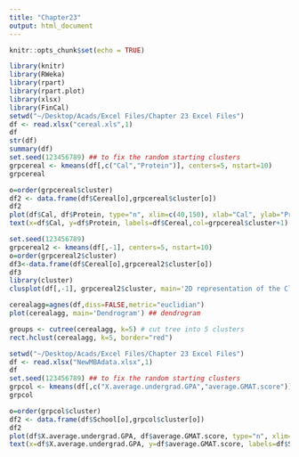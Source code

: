 ```yaml
---
title: "Chapter23"
output: html_document
---
```


```r
knitr::opts_chunk$set(echo = TRUE)
```

```r
library(knitr)
library(RWeka)
library(rpart)
library(rpart.plot)
library(xlsx)
library(FinCal)
setwd("~/Desktop/Acads/Excel Files/Chapter 23 Excel Files")
df <- read.xlsx("cereal.xls",1)
df
str(df)
summary(df)
set.seed(123456789) ## to fix the random starting clusters
grpcereal <- kmeans(df[,c("Cal","Protein")], centers=5, nstart=10)
grpcereal

o=order(grpcereal$cluster)
df2 <- data.frame(df$Cereal[o],grpcereal$cluster[o])
df2
plot(df$Cal, df$Protein, type="n", xlim=c(40,150), xlab="Cal", ylab="Protein")
text(x=df$Cal, y=df$Protein, labels=df$Cereal,col=grpcereal$cluster+1)

set.seed(123456789)
grpcereal2 <- kmeans(df[,-1], centers=5, nstart=10)
o=order(grpcereal2$cluster)
df3<-data.frame(df$Cereal[o],grpcereal2$cluster[o])
df3
library(cluster)
clusplot(df[,-1], grpcereal2$cluster, main='2D representation of the Cluster solution', color=TRUE, shade=TRUE, labels=2, lines=0)

cerealagg=agnes(df,diss=FALSE,metric="euclidian")
plot(cerealagg, main='Dendrogram') ## dendrogram

groups <- cutree(cerealagg, k=5) # cut tree into 5 clusters
rect.hclust(cerealagg, k=5, border="red")
```


```r
setwd("~/Desktop/Acads/Excel Files/Chapter 23 Excel Files")
df <- read.xlsx("NewMBAdata.xlsx",1)
df
set.seed(123456789) ## to fix the random starting clusters
grpcol <- kmeans(df[,c("X.average.undergrad.GPA","average.GMAT.score")], centers=5, nstart=10)
grpcol

o=order(grpcol$cluster)
df2 <- data.frame(df$School[o],grpcol$cluster[o])
df2
plot(df$X.average.undergrad.GPA, df$average.GMAT.score, type="n", xlim=c(10,1000), xlab="Undergrad GPA", ylab="GMAT score")
text(x=df$X.average.undergrad.GPA, y=df$average.GMAT.score, labels=df$School,col=grpcol$cluster+1)

```

